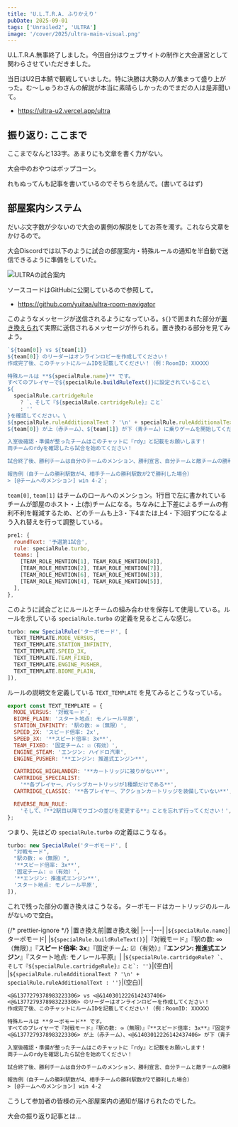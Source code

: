 ```yaml
---
title: 'U.L.T.R.A. ふりかえり'
pubDate: 2025-09-01
tags: ['Unrailed2', 'ULTRA']
image: '/cover/2025/ultra-main-visual.png'
---
```



<TwitterEmbedLoader/>

U.L.T.R.A.無事終了しました。今回自分はウェブサイトの制作と大会運営として関わらさせていただきました。

当日はU2日本鯖で観戦していました。特に決勝は大勢の人が集まって盛り上がった。む〜しゅうわさんの解説が本当に素晴らしかったのでまだの人は是非聞いて。

- https://ultra-u2.vercel.app/ultra

<YouTube
  id="Ii0yCuBtZ78"
  title="【Unrailed2】コミュニティ大会「U.L.T.R.A.」【大会運営配信】"
/>

## 振り返り: ここまで

ここまでなんと133字。あまりにも文章を書く力がない。

<Tweet id="https://x.com/koteiou/status/1958826614751690760" />

大会中のおやつはポップコーン。

れもぬってんも記事を書いているのでそちらを読んで。(書いてるはず)

## 部屋案内システム

だいぶ文字数が少ないので大会の裏側の解説をしてお茶を濁す。これなら文章をかけるので。

大会Discordでは以下のように試合の部屋案内・特殊ルールの通知を半自動で送信できるように準備をしていた。

![ULTRAの試合案内](@/assets/2025/09/ultra-navigation.png)

ソースコードはGitHubに公開しているので参照して。

- https://github.com/yuitaa/ultra-room-navigator

このようなメッセージが送信されるようになっている。`${}`で囲まれた部分が[置き換えられ](https://developer.mozilla.org/ja/docs/Web/JavaScript/Reference/Template_literals)て実際に送信されるメッセージが作られる。置き換わる部分を見てみよう。

```js title="src/main.js#L22-L44"
`${team[0]} vs ${team[1]}
${team[0]} のリーダーはオンラインロビーを作成してください！
作成完了後、このチャットにルームIDを記載してください！（例：RoomID: XXXXX）

特殊ルールは **${specialRule.name}** です。
すべてのプレイヤーで${specialRule.buildRuleText()}に設定されていること\
${
  specialRule.cartridgeRule
    ? `、そして『${specialRule.cartridgeRule}』こと`
    : ''
}を確認してください。\
${specialRule.ruleAdditionalText ? '\n' + specialRule.ruleAdditionalText : ''}
${team[0]} が上（赤チーム）、${team[1]} が下（青チーム）に乗りゲームを開始してください。

入室後確認・準備が整ったチームはこのチャットに『rdy』と記載をお願いします！
両チームのrdyを確認したら試合を始めてください！

試合終了後、勝利チームは自分のチームのメンション、勝利宣言、自分チームと敵チームの勝利駅数をこのチャットに報告してください！

報告例（自チームの勝利駅数が4、相手チームの勝利駅数が2で勝利した場合）
> [@チームへのメンション] win 4-2`;
```

`team[0]`, `team[1]` はチームのロールへのメンション。1行目で左に書かれているチームが部屋のホスト・上(赤)チームになる。ちなみに上下差によるチームの有利不利を軽減するため、どのチームも上3・下4または上4・下3回ずつになるよう入れ替えを行って調整している。

```js title="src/matches.js#L5-L14"
pre1: {
  roundText: '予選第1試合',
  rule: specialRule.turbo,
  teams: [
    [TEAM_ROLE_MENTION[1], TEAM_ROLE_MENTION[8]],
    [TEAM_ROLE_MENTION[2], TEAM_ROLE_MENTION[7]],
    [TEAM_ROLE_MENTION[6], TEAM_ROLE_MENTION[3]],
    [TEAM_ROLE_MENTION[4], TEAM_ROLE_MENTION[5]],
  ],
},
```

このように試合ごとにルールとチームの組み合わせを保存して使用している。ルールを示している `specialRule.turbo` の定義を見るとこんな感じ。

```js title="src/rules.js#L17-L24"
turbo: new SpecialRule('ターボモード', [
  TEXT_TEMPLATE.MODE_VERSUS,
  TEXT_TEMPLATE.STATION_INFINITY,
  TEXT_TEMPLATE.SPEED_3X,
  TEXT_TEMPLATE.TEAM_FIXED,
  TEXT_TEMPLATE.ENGINE_PUSHER,
  TEXT_TEMPLATE.BIOME_PLAIN,
]),
```

ルールの説明文を定義している `TEXT_TEMPLATE` を見てみるとこうなっている。

```js title="src/consts.js#L11-L28"
export const TEXT_TEMPLATE = {
  MODE_VERSUS: '対戦モード',
  BIOME_PLAIN: 'スタート地点: モノレール平原',
  STATION_INFINITY: '駅の数: ∞（無限）',
  SPEED_2X: 'スピード倍率: 2x',
  SPEED_3X: '**スピード倍率: 3x**',
  TEAM_FIXED: '固定チーム: ☑（有効）',
  ENGINE_STEAM: 'エンジン: ハイドロ汽車',
  ENGINE_PUSHER: '**エンジン: 推進式エンジン**',

  CARTRIDGE_HIGHLANDER: '**カートリッジに被りがない**',
  CARTRIDGE_SPECIALIST:
    '**各プレイヤー、パッシブカートリッジが1種類だけである**',
  CARTRIDGE_CLASSIC: '**各プレイヤー、アクションカートリッジを装備していない**',

  REVERSE_RUN_RULE:
    'そして、『**2駅目以降でワゴンの並びを変更する**』ことを忘れず行ってください！',
};
```

つまり、先ほどの `specialRule.turbo` の定義はこうなる。

```js title="src/rules.js#L17-L24"
turbo: new SpecialRule('ターボモード', [
  "対戦モード",
  "駅の数: ∞（無限）",
  '**スピード倍率: 3x**',
  '固定チーム: ☑（有効）',
  '**エンジン: 推進式エンジン**',
  'スタート地点: モノレール平原',
]),
```

これで残った部分の置き換えはこうなる。ターボモードはカートリッジのルールがないので空白。

{/* prettier-ignore */}
|置き換え前|置き換え後|
|---|---|
|`${specialRule.name}`|ターボモード|
|`${specialRule.buildRuleText()}`|『対戦モード』『駅の数: ∞（無限）』『**スピード倍率: 3x**』『固定チーム: ☑（有効）』『**エンジン: 推進式エンジン**』『スタート地点: モノレール平原』|
|``${specialRule.cartridgeRule? `、そして『${specialRule.cartridgeRule}』こと`: ''}``|(空白)|
|`${specialRule.ruleAdditionalText ? '\n' + specialRule.ruleAdditionalText : ''}`|(空白)|

```txt title="最終的にこうなる" frame="terminal"
<@&1377279378983223306> vs <@&1403012226142437406>
<@&1377279378983223306> のリーダーはオンラインロビーを作成してください！
作成完了後、このチャットにルームIDを記載してください！（例：RoomID: XXXXX）

特殊ルールは **ターボモード** です。
すべてのプレイヤーで『対戦モード』『駅の数: ∞（無限）』『**スピード倍率: 3x**』『固定チーム: ☑（有効）』『**エンジン: 推進式エンジン**』『スタート地点: モノレール平原』に設定されていることを確認してください。
<@&1377279378983223306> が上（赤チーム）、<@&1403012226142437406> が下（青チーム）に乗りゲームを開始してください。

入室後確認・準備が整ったチームはこのチャットに『rdy』と記載をお願いします！
両チームのrdyを確認したら試合を始めてください！

試合終了後、勝利チームは自分のチームのメンション、勝利宣言、自分チームと敵チームの勝利駅数をこのチャットに報告してください！

報告例（自チームの勝利駅数が4、相手チームの勝利駅数が2で勝利した場合）
> [@チームへのメンション] win 4-2
```

こうして参加者の皆様の元へ部屋案内の通知が届けられたのでした。

大会の振り返り記事とは...
